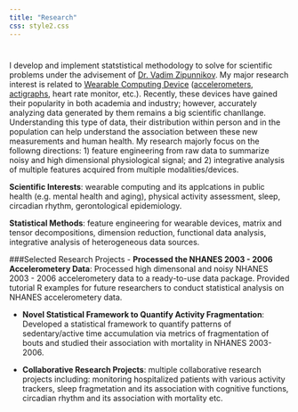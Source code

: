 ---
title: "Research"
css: style2.css
---
<script>
  (function(i,s,o,g,r,a,m){i['GoogleAnalyticsObject']=r;i[r]=i[r]||function(){
  (i[r].q=i[r].q||[]).push(arguments)},i[r].l=1*new Date();a=s.createElement(o),
  m=s.getElementsByTagName(o)[0];a.async=1;a.src=g;m.parentNode.insertBefore(a,m)
  })(window,document,'script','https://www.google-analytics.com/analytics.js','ga');

  ga('create', 'UA-99094202-1', 'auto');
  ga('send', 'pageview');

</script>
#

#

I develop and implement statstistical methodology to solve for scientific problems under the advisement of [Dr. Vadim Zipunnikov](http://www.biostat.jhsph.edu/~vzipunni/). My major research interest is related to [Wearable Computing Device](http://www.smart-stats.org/content/wearable-computing-accelerometers-heart-monitors-actigraphs) ([accelerometers](https://en.wikipedia.org/wiki/Accelerometer), [actigraphs](https://en.wikipedia.org/wiki/Actigraphy), heart rate monitor, etc.). Recently, these devices have gained their popularity in both academia and industry; however, accurately analyzing data generated by them remains a big scientific chanllange. Understanding this type of data, their distribution within person and in the population can help understand the association between these new measurements and human health. My research majorly focus on the followng directions: 1) feature engineering from raw data to summarize noisy and high dimensional physiological signal; and 2) integrative analysis of multiple features acquired from multiple modalities/devices. 

__Scientific Interests__: wearable computing and its applcations in public health (e.g. mental health and aging), physical activity assessment, sleep, circadian rhythm, gerontological epidemiology.

__Statistical Methods__: feature engineering for wearable devices, matrix and tensor decompositions, dimension reduction, functional data analysis, integrative analysis of heterogeneous data sources.

###Selected Research Projects
- __Processed the NHANES 2003 - 2006 Accelerometery Data__: Processed high dimensonal and noisy NHANES 2003 - 2006 accelerometery data to a ready-to-use data package. Provided tutorial R examples for future researchers to conduct statistical analysis on NHANES accelerometery data. 

- __Novel Statistical Framework to Quantify Activity Fragmentation__: Developed a statistical framework to quantify patterns of sedentary/active time accumulation via metrics of fragmentation of bouts and studied their association with mortality in NHANES 2003-2006.

- __Collaborative Research Projects__: multiple collaborative research projects including: monitoring hospitalized patients with various activity trackers, sleep fragmetation and its association with cognitive functions, circadian rhythm and its association with mortality etc. 





